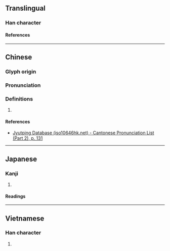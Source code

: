 {{character info}}
==Translingual==

===Han character===
{{Han char|rn=75|rad=木|as=11|sn=15|four=|canj=DUOG|ids=⿰木崔}}

====References====
{{Han ref|kx=0547.140|dkj=15371|dj=0935.120|hdz=21280.040|uh=69EF}}

----

==Chinese==
{{zh-forms}}

===Glyph origin===
{{Han etym}}

===Pronunciation===
{{zh-pron
|m=cuī,zuǐ
|c=ceoi4
|mc=y
|oc=y
|cat=
}}

===Definitions===
{{zh-hanzi}}

# {{rfdef|zh}}

====References====
* [http://www.iso10646hk.net/jp/document/download.jsp Jyutping Database (iso10646hk.net) - Cantonese Pronunciation List (Part 2), p. 131]

----

==Japanese==

===Kanji===
{{ja-kanji|grade=|rs=木11}}

# {{rfdef|ja|sort=木11}}

====Readings====
{{ja-readings
|on=さい, せ
|kun=つむ
}}

----

==Vietnamese==

===Han character===
{{vi-readings|rs=木11|reading=chuôi}}

# {{rfdef|vi|sort=木11}}
